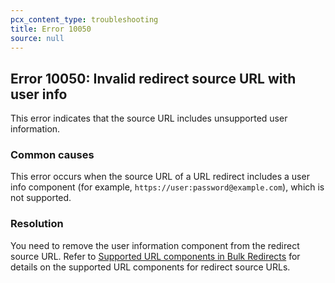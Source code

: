 ```yaml
---
pcx_content_type: troubleshooting
title: Error 10050
source: null
---
```


## Error 10050: Invalid redirect source URL with user info

This error indicates that the source URL includes unsupported user information.

### Common causes

This error occurs when the source URL of a URL redirect includes a user info component (for example, `https://user:password@example.com`), which is not supported.

### Resolution

You need to remove the user information component from the redirect source URL. Refer to [Supported URL components in Bulk Redirects](/rules/url-forwarding/bulk-redirects/reference/url-components/) for details on the supported URL components for redirect source URLs.